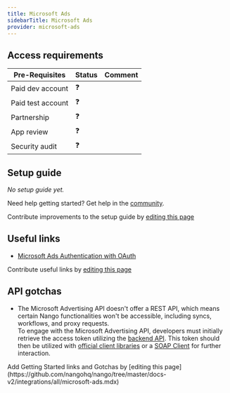 ```yaml
---
title: Microsoft Ads
sidebarTitle: Microsoft Ads
provider: microsoft-ads
---
```




<Overview />
<PreBuiltTooling />
<PreBuiltUseCases />

## Access requirements
| Pre-Requisites | Status | Comment|
| - | - | - |
| Paid dev account | ❓ |  |
| Paid test account | ❓ |  |
| Partnership | ❓ | |
| App review | ❓ |  |
| Security audit | ❓ | |


## Setup guide

_No setup guide yet._

<Tip>Need help getting started? Get help in the [community](https://nango.dev/slack).</Tip>

<Note>Contribute improvements to the setup guide by [editing this page](https://github.com/nangohq/nango/tree/master/docs-v2/integrations/all/microsoft-ads.mdx)</Note>


## Useful links

-   [Microsoft Ads Authentication with OAuth](https://learn.microsoft.com/en-us/advertising/guides/authentication-oauth?view=bingads-13)

<Note>Contribute useful links by [editing this page](https://github.com/nangohq/nango/tree/master/docs-v2/integrations/all/microsoft-ads.mdx)</Note>

## API gotchas

-   The Microsoft Advertising API doesn't offer a REST API, which means certain Nango functionalities won't be accessible, including syncs, workflows, and proxy requests.  
    To engage with the Microsoft Advertising API, developers must initially retrieve the access token utilizing the [backend API](https://docs.nango.dev/reference/api/connection/get). This token should then be utilized with [official client libraries](https://learn.microsoft.com/en-us/advertising/guides/client-libraries?view=bingads-13) or a [SOAP Client](https://learn.microsoft.com/en-us/advertising/guides/authentication-oauth-quick-start?view=bingads-13) for further interaction.

<Note>
    Add Getting Started links and Gotchas by [editing this page](https://github.com/nangohq/nango/tree/master/docs-v2/integrations/all/microsoft-ads.mdx)
</Note>

